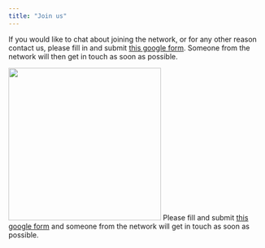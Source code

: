 ```yaml
---
title: "Join us"
---
```


If you would like to chat about joining the network, or for any other reason contact us, please fill in and submit [this google form](https://forms.gle/uUgY9K8SkxkfKCR29). Someone from the network will then get in touch as soon as possible.

![](assets/images/and_you_question.png){width="300" fig-align="left"}
Please fill and submit [this google form](https://forms.gle/uUgY9K8SkxkfKCR29) and someone from the network will get in touch as soon as possible.
